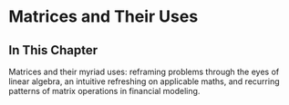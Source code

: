 # Matrices and Their Uses

## In This Chapter

Matrices and their myriad uses: reframing problems through the eyes of linear algebra, an intuitive refreshing on applicable maths, and recurring patterns of matrix operations in financial modeling.